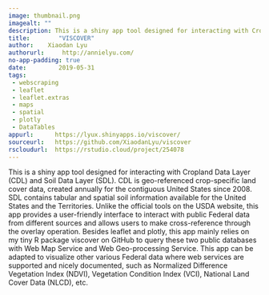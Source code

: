 ```yaml
---
image: thumbnail.png
imagealt: ""
description: This is a shiny app tool designed for interacting with Cropland Data Layer (CDL) and Soil Data Layer (SDL). 
title:        "VISCOVER"
author:    Xiaodan Lyu
authorurl:     http://annielyu.com/
no-app-padding: true
date:         2019-05-31
tags:         
 - webscraping
 - leaflet
 - leaflet.extras
 - maps
 - spatial
 - plotly
 - DataTables
appurl:      https://lyux.shinyapps.io/viscover/
sourceurl:   https://github.com/XiaodanLyu/viscover
rscloudurl:  https://rstudio.cloud/project/254078
---
```


This is a shiny app tool designed for interacting with Cropland Data Layer (CDL) and Soil Data Layer (SDL). CDL is geo-referenced crop-specific land cover data, created annually for the contiguous United States since 2008. SDL contains tabular and spatial soil information available for the United States and the Territories. Unlike the official tools on the USDA website, this app provides a user-friendly interface to interact with public Federal data from different sources and allows users to make cross-reference through the overlay operation. Besides leaflet and plotly, this app mainly relies on my tiny R package viscover on GitHub to query these two public databases with Web Map Service and Web Geo-processing Service. This app can be adapted to visualize other various Federal data where web services are supported and nicely documented, such as Normalized Difference Vegetation Index (NDVI), Vegetation Condition Index (VCI), National Land Cover Data (NLCD), etc.
  
